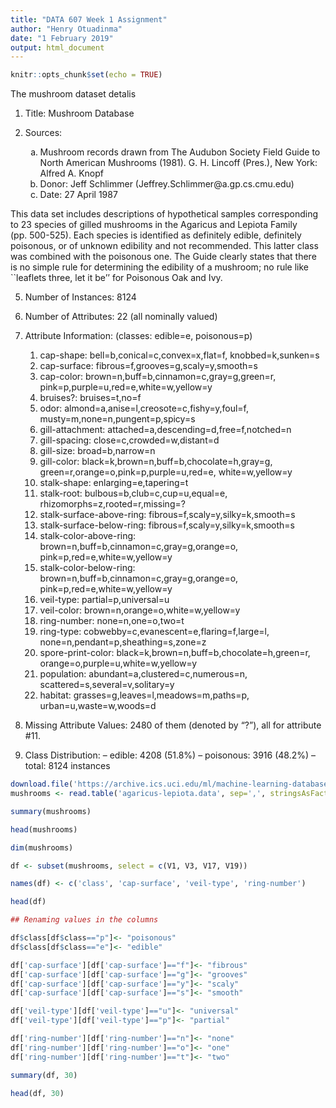 ```yaml
---
title: "DATA 607 Week 1 Assignment"
author: "Henry Otuadinma"
date: "1 February 2019"
output: html_document
---
```


```r
knitr::opts_chunk$set(echo = TRUE)
```

The mushroom dataset detalis

1. Title: Mushroom Database

2. Sources: 
    (a) Mushroom records drawn from The Audubon Society Field Guide to North
        American Mushrooms (1981). G. H. Lincoff (Pres.), New York: Alfred
        A. Knopf
    (b) Donor: Jeff Schlimmer (Jeffrey.Schlimmer@a.gp.cs.cmu.edu)
    (c) Date: 27 April 1987
    
This data set includes descriptions of hypothetical samples
    corresponding to 23 species of gilled mushrooms in the Agaricus and
    Lepiota Family (pp. 500-525).  Each species is identified as
    definitely edible, definitely poisonous, or of unknown edibility and
    not recommended.  This latter class was combined with the poisonous
    one.  The Guide clearly states that there is no simple rule for
    determining the edibility of a mushroom; no rule like ``leaflets
    three, let it be'' for Poisonous Oak and Ivy.

5. Number of Instances: 8124

6. Number of Attributes: 22 (all nominally valued)

7. Attribute Information: (classes: edible=e, poisonous=p)
     1. cap-shape:                bell=b,conical=c,convex=x,flat=f,
                                  knobbed=k,sunken=s
     2. cap-surface:              fibrous=f,grooves=g,scaly=y,smooth=s
     3. cap-color:                brown=n,buff=b,cinnamon=c,gray=g,green=r,
                                  pink=p,purple=u,red=e,white=w,yellow=y
     4. bruises?:                 bruises=t,no=f
     5. odor:                     almond=a,anise=l,creosote=c,fishy=y,foul=f,
                                  musty=m,none=n,pungent=p,spicy=s
     6. gill-attachment:          attached=a,descending=d,free=f,notched=n
     7. gill-spacing:             close=c,crowded=w,distant=d
     8. gill-size:                broad=b,narrow=n
     9. gill-color:               black=k,brown=n,buff=b,chocolate=h,gray=g,
                                  green=r,orange=o,pink=p,purple=u,red=e,
                                  white=w,yellow=y
    10. stalk-shape:              enlarging=e,tapering=t
    11. stalk-root:               bulbous=b,club=c,cup=u,equal=e,
                                  rhizomorphs=z,rooted=r,missing=?
    12. stalk-surface-above-ring: fibrous=f,scaly=y,silky=k,smooth=s
    13. stalk-surface-below-ring: fibrous=f,scaly=y,silky=k,smooth=s
    14. stalk-color-above-ring:   brown=n,buff=b,cinnamon=c,gray=g,orange=o,
                                  pink=p,red=e,white=w,yellow=y
    15. stalk-color-below-ring:   brown=n,buff=b,cinnamon=c,gray=g,orange=o,
                                  pink=p,red=e,white=w,yellow=y
    16. veil-type:                partial=p,universal=u
    17. veil-color:               brown=n,orange=o,white=w,yellow=y
    18. ring-number:              none=n,one=o,two=t
    19. ring-type:                cobwebby=c,evanescent=e,flaring=f,large=l,
                                  none=n,pendant=p,sheathing=s,zone=z
    20. spore-print-color:        black=k,brown=n,buff=b,chocolate=h,green=r,
                                  orange=o,purple=u,white=w,yellow=y
    21. population:               abundant=a,clustered=c,numerous=n,
                                  scattered=s,several=v,solitary=y
    22. habitat:                  grasses=g,leaves=l,meadows=m,paths=p,
                                  urban=u,waste=w,woods=d

8. Missing Attribute Values: 2480 of them (denoted by "?"), all for
   attribute #11.

9. Class Distribution: 
    --    edible: 4208 (51.8%)
    -- poisonous: 3916 (48.2%)
    --     total: 8124 instances

```r
download.file('https://archive.ics.uci.edu/ml/machine-learning-databases/mushroom/agaricus-lepiota.data', 'agaricus-lepiota.data')
mushrooms <- read.table('agaricus-lepiota.data', sep=',', stringsAsFactors=FALSE)
```


```r
summary(mushrooms)

```

```r
head(mushrooms)

```

```r
dim(mushrooms)

```

```r

df <- subset(mushrooms, select = c(V1, V3, V17, V19))

names(df) <- c('class', 'cap-surface', 'veil-type', 'ring-number')

```

```r
head(df)
```

```r

## Renaming values in the columns

df$class[df$class=="p"]<- "poisonous"
df$class[df$class=="e"]<- "edible"

df['cap-surface'][df['cap-surface']=="f"]<- "fibrous"
df['cap-surface'][df['cap-surface']=="g"]<- "grooves"
df['cap-surface'][df['cap-surface']=="y"]<- "scaly"
df['cap-surface'][df['cap-surface']=="s"]<- "smooth"

df['veil-type'][df['veil-type']=="u"]<- "universal"
df['veil-type'][df['veil-type']=="p"]<- "partial"

df['ring-number'][df['ring-number']=="n"]<- "none"
df['ring-number'][df['ring-number']=="o"]<- "one"
df['ring-number'][df['ring-number']=="t"]<- "two"


```

```r

summary(df, 30)

```

```r

head(df, 30)

```

















